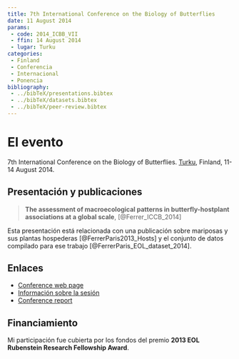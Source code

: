 ```yaml
---
title: 7th International Conference on the Biology of Butterflies
date: 11 August 2014
params:
 - code: 2014_ICBB_VII
 - ffin: 14 August 2014
 - lugar: Turku
categories:
 - Finland
 - Conferencia
 - Internacional
 - Ponencia
bibliography:
 - ../bibTeX/presentations.bibtex
 - ../bibTeX/datasets.bibtex
 - ../bibTeX/peer-review.bibtex
---
```


# El evento 

7th International Conference on the Biology of Butterflies. [Turku](/lgrs/Turku.qmd), Finland, 11-14 August 2014.

## Presentación y publicaciones

> **The assessment of macroecological patterns in butterfly-hostplant associations at a global scale**, [@Ferrer_ICCB_2014]

Esta presentación está relacionada con una publicación sobre mariposas y sus plantas hospederas [@FerrerParis2013_Hosts] y el conjunto de datos compilado para ese trabajo [@FerrerParis_EOL_dataset_2014].

## Enlaces

- [Conference web page](http://www.nymphalidae.net/icbb2014/index.html)
- [Información sobre la sesión](http://www.nymphalidae.net/icbb2014/genbutbio.html)
- [Conference report](http://www.nymphalidae.net/icbb2014/Antenna2.pdf)

## Financiamiento

Mi participación fue cubierta por los fondos del premio **2013 EOL Rubenstein Research Fellowship Award**.